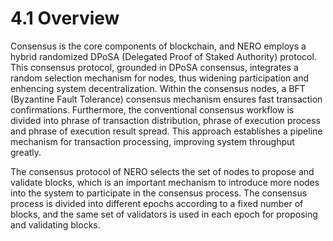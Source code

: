 # 4.1 Overview

Consensus is the core components of blockchain, and NERO employs a hybrid randomized DPoSA (Delegated Proof of Staked Authority) protocol. This consensus protocol, grounded in DPoSA consensus, integrates a random selection mechanism for nodes, thus widening participation and enhencing system decentralization. Within the consensus nodes, a BFT (Byzantine Fault Tolerance) consensus mechanism ensures fast transaction confirmations. Furthermore, the conventional consensus workflow is divided into phrase of transaction distribution, phrase of execution process and phrase of execution result spread. This approach establishes a pipeline mechanism for transaction processing, improving system throughput greatly.

The consensus protocol of NERO selects the set of nodes to propose and validate blocks, which is an important mechanism to introduce more nodes into the system to participate in the consensus process. The consensus process is divided into different epochs according to a fixed number of blocks, and the same set of validators is used in each epoch for proposing and validating blocks.